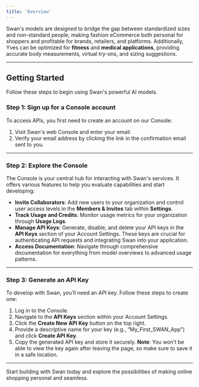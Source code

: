 ```yaml
---
title: 'Overview'
---
```


Swan's models are designed to bridge the gap between standardized sizes and non-standard people, making fashion eCommerce both personal for shoppers and profitable for brands, retailers, and platforms. Additionally, Yves can be optimized for **fitness** and **medical applications**, providing accurate body measurements, virtual try-ons, and sizing suggestions.

---

## Getting Started

Follow these steps to begin using Swan's powerful AI models.

### Step 1: Sign up for a Console account

To access APIs, you first need to create an account on our Console:

1. Visit Swan's web Console and enter your email.
2. Verify your email address by clicking the link in the confirmation email sent to you.

---

### Step 2: Explore the Console

The Console is your central hub for interacting with Swan's services. It offers various features to help you evaluate capabilities and start developing:

- **Invite Collaborators**: Add new users to your organization and control user access levels in the **Members & Invites** tab within **Settings**.
- **Track Usage and Credits**: Monitor usage metrics for your organization through **Usage Logs**.
- **Manage API Keys**: Generate, disable, and delete your API keys in the **API Keys** section of your Account Settings. These keys are crucial for authenticating API requests and integrating Swan into your application.
- **Access Documentation**: Navigate through comprehensive documentation for everything from model overviews to advanced usage patterns.

---

### Step 3: Generate an API Key

To develop with Swan, you’ll need an API key. Follow these steps to create one:

1. Log in to the Console.
2. Navigate to the **API Keys** section within your Account Settings.
3. Click the **Create New API Key** button on the top right.
4. Provide a descriptive name for your key (e.g., “My_First_SWAN_App”) and click **Create API Key**.
5. Copy the generated API key and store it securely. **Note**: You won’t be able to view the key again after leaving the page, so make sure to save it in a safe location.

---

Start building with Swan today and explore the possibilities of making online shopping personal and seamless.
